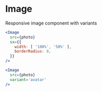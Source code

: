 

# Image

Responsive image component with variants

```jsx live=true
<Image
  src={photo}
  sx={{
    width: [ '100%', '50%' ],
    borderRadius: 8,
  }}
/>
```

```jsx live=true
<Image
  src={photo}
  variant='avatar'
/>
```
